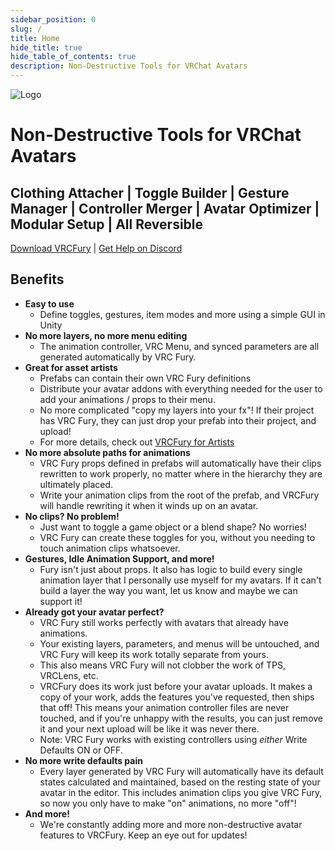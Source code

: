```yaml
---
sidebar_position: 0
slug: /
title: Home
hide_title: true
hide_table_of_contents: true
description: Non-Destructive Tools for VRChat Avatars
---
```


![Logo](/img/banner.png)

<h1 style={{textAlign: 'center', fontSize: '25px', margin: '2px', fontWeight: 'normal'}}>
    Non-Destructive Tools for VRChat Avatars
</h1>
<h2 style={{textAlign: 'center', fontSize: '15px', margin: '0px', fontWeight: 'normal'}}>
    Clothing Attacher |
    Toggle Builder |
    Gesture Manager |
    Controller Merger |
    Avatar Optimizer |
    Modular Setup |
    All Reversible
</h2>

<div style={{textAlign: 'center', fontSize: '30px', marginTop: '40px'}}>

[Download VRCFury](/download)
|
[Get Help on Discord](https://vrcfury.com/discord)

</div>

## Benefits
* **Easy to use**
  * Define toggles, gestures, item modes and more using a simple GUI in Unity
* **No more layers, no more menu editing**
  * The animation controller, VRC Menu, and synced parameters are all generated automatically by VRC Fury.
* **Great for asset artists**
  * Prefabs can contain their own VRC Fury definitions
  * Distribute your avatar addons with everything needed for the user to add your animations / props to their menu.
  * No more complicated "copy my layers into your fx"! If their project has VRC Fury, they can just drop your prefab into their project, and upload!
  * For more details, check out [VRCFury for Artists](/tutorials/artists)
* **No more absolute paths for animations**
  * VRC Fury props defined in prefabs will automatically have their clips rewritten to work properly, no matter where in the hierarchy they are ultimately placed.
  * Write your animation clips from the root of the prefab, and VRCFury will handle rewriting it when it winds up on an avatar.
* **No clips? No problem!**
  * Just want to toggle a game object or a blend shape? No worries!
  * VRC Fury can create these toggles for you, without you needing to touch animation clips whatsoever.
* **Gestures, Idle Animation Support, and more!**
  * Fury isn't just about props. It also has logic to build every single animation layer that I personally use myself for my avatars. If it can't build a layer the way you want, let us know and maybe we can support it!
* **Already got your avatar perfect?**
  * VRC Fury still works perfectly with avatars that already have animations.
  * Your existing layers, parameters, and menus will be untouched, and VRC Fury will keep its work totally separate from yours.
  * This also means VRC Fury will not clobber the work of TPS, VRCLens, etc.
  * VRCFury does its work just before your avatar uploads. It makes a copy of your work, adds the features you've requested, then ships that off! This means your animation controller files are never touched, and if you're unhappy with the results, you can just remove it and your next upload will be like it was never there.
  * Note: VRC Fury works with existing controllers using *either* Write Defaults ON or OFF.
* **No more write defaults pain**
  * Every layer generated by VRC Fury will automatically have its default states calculated and maintained, based on the resting state of your avatar in the editor. This includes animation clips you give VRC Fury, so now you only have to make "on" animations, no more "off"!
* **And more!**
  * We're constantly adding more and more non-destructive avatar features to VRCFury. Keep an eye out for updates!
